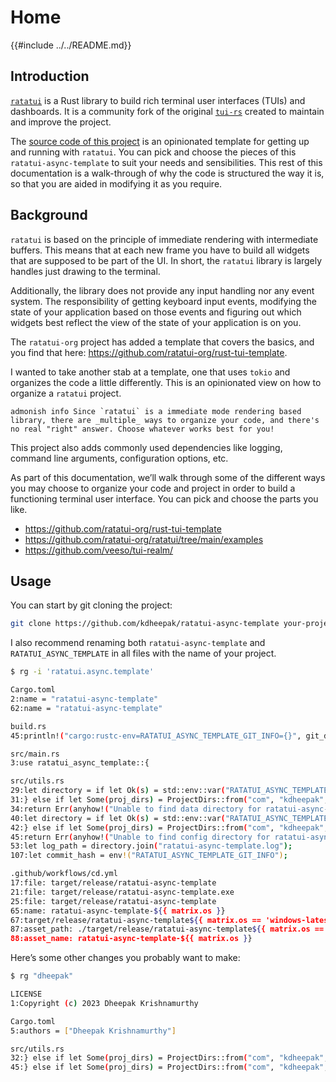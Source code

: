 # Home

{{#include ../../README.md}}

## Introduction

[`ratatui`](https://github.com/ratatui-org/ratatui) is a Rust library to build rich terminal user interfaces (TUIs) and dashboards.
It is a community fork of the original [`tui-rs`](https://github.com/fdehau/tui-rs) created to maintain and improve the project.

The [source code of this project](https://github.com/ratatui-org/ratatui-async-template) is an opinionated template for getting up and running with `ratatui`.
You can pick and choose the pieces of this `ratatui-async-template` to suit your needs and sensibilities.
This rest of this documentation is a walk-through of why the code is structured the way it is, so that you are aided in modifying it as you require.

## Background

`ratatui` is based on the principle of immediate rendering with intermediate buffers.
This means that at each new frame you have to build all widgets that are supposed to be part of the UI.
In short, the `ratatui` library is largely handles just drawing to the terminal.

Additionally, the library does not provide any input handling nor any event system.
The responsibility of getting keyboard input events, modifying the state of your application based on those events and figuring out which widgets best reflect the view of the state of your application is on you.

The `ratatui-org` project has added a template that covers the basics, and you find that here: <https://github.com/ratatui-org/rust-tui-template>.

I wanted to take another stab at a template, one that uses `tokio` and organizes the code a little differently.
This is an opinionated view on how to organize a `ratatui` project.

```admonish info
Since `ratatui` is a immediate mode rendering based library, there are _multiple_ ways to organize your code, and there's no real "right" answer.
Choose whatever works best for you!
```

This project also adds commonly used dependencies like logging, command line arguments, configuration options, etc.

As part of this documentation, we'll walk through some of the different ways you may choose to organize your code and project in order to build a functioning terminal user interface.
You can pick and choose the parts you like.

- <https://github.com/ratatui-org/rust-tui-template>
- <https://github.com/ratatui-org/ratatui/tree/main/examples>
- <https://github.com/veeso/tui-realm/>

## Usage

You can start by git cloning the project:

```bash
git clone https://github.com/kdheepak/ratatui-async-template your-project-name-here
```

I also recommend renaming both `ratatui-async-template` and `RATATUI_ASYNC_TEMPLATE` in all files with the name of your project.

```bash
$ rg -i 'ratatui.async.template'

Cargo.toml
2:name = "ratatui-async-template"
62:name = "ratatui-async-template"

build.rs
45:println!("cargo:rustc-env=RATATUI_ASYNC_TEMPLATE_GIT_INFO={}", git_describe);

src/main.rs
3:use ratatui_async_template::{

src/utils.rs
29:let directory = if let Ok(s) = std::env::var("RATATUI_ASYNC_TEMPLATE_DATA") {
31:} else if let Some(proj_dirs) = ProjectDirs::from("com", "kdheepak", "ratatui-async-template") {
34:return Err(anyhow!("Unable to find data directory for ratatui-async-template"));
40:let directory = if let Ok(s) = std::env::var("RATATUI_ASYNC_TEMPLATE_CONFIG") {
42:} else if let Some(proj_dirs) = ProjectDirs::from("com", "kdheepak", "ratatui-async-template") {
45:return Err(anyhow!("Unable to find config directory for ratatui-async-template"));
53:let log_path = directory.join("ratatui-async-template.log");
107:let commit_hash = env!("RATATUI_ASYNC_TEMPLATE_GIT_INFO");

.github/workflows/cd.yml
17:file: target/release/ratatui-async-template
21:file: target/release/ratatui-async-template.exe
25:file: target/release/ratatui-async-template
65:name: ratatui-async-template-${{ matrix.os }}
67:target/release/ratatui-async-template${{ matrix.os == 'windows-latest' && '.exe' || '' }}
87:asset_path: ./target/release/ratatui-async-template${{ matrix.os == 'windows-latest' && '.exe' || [... 0 more matches]
88:asset_name: ratatui-async-template-${{ matrix.os }}
```

Here's some other changes you probably want to make:

```bash
$ rg "dheepak"

LICENSE
1:Copyright (c) 2023 Dheepak Krishnamurthy

Cargo.toml
5:authors = ["Dheepak Krishnamurthy"]

src/utils.rs
32:} else if let Some(proj_dirs) = ProjectDirs::from("com", "kdheepak", "ratatui-async-template") {
45:} else if let Some(proj_dirs) = ProjectDirs::from("com", "kdheepak", "ratatui-async-template") {
```
